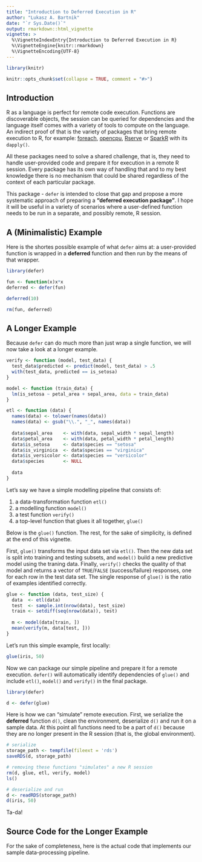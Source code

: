 ```yaml
---
title: "Introduction to Deferred Execution in R"
author: "Lukasz A. Bartnik"
date: "`r Sys.Date()`"
output: rmarkdown::html_vignette
vignette: >
  %\VignetteIndexEntry{Introduction to Deferred Execution in R}
  %\VignetteEngine{knitr::rmarkdown}
  %\VignetteEncoding{UTF-8}
---
```


```r
library(knitr)

knitr::opts_chunk$set(collapse = TRUE, comment = "#>")
```

## Introduction

R as a language is perfect for remote code execution. Functions are
discoverable objects, the session can be queried for dependencies and
the language itself comes with a variety of tools to compute on the
language. An indirect proof of that is the variety of packages that
bring remote execution to R, for example:
[foreach](https://CRAN.R-project.org/package=foreach),
[opencpu](https://CRAN.R-project.org/package=opencpu),
[Rserve](https://CRAN.R-project.org/package=Rserve) or
[SparkR](https://CRAN.R-project.org/package=SparkR) with its `dapply()`.

All these packages need to solve a shared challenge, that is, they need
to handle user-provided code and prepare it for execution in a remote R
session. Every package has its own way of handling that and to my best
knowledge there is no mechanism that could be shared regardless of the
context of each particular package. 

This package - `defer` is intended to close that gap and propose a more
systematic approach of preparing a __"deferred execution package"__.
I hope it will be useful in a variety of scenarios where a user-defined
function needs to be run in a separate, and possibly remote, R session.


## A (Minimalistic) Example

Here is the shortes possible example of what `defer` aims at: a user-provided
function is wrapped in a __deferred__ function and then run by the means
of that wrapper.

```r
library(defer)

fun <- function(x)x*x
deferred <- defer(fun)

deferred(10)
```

```r
rm(fun, deferred)
```

## A Longer Example

Because `defer` can do much more than just wrap a single function, we
will now take a look at a longer example.

```r
verify <- function (model, test_data) {
  test_data$predicted <- predict(model, test_data) > .5
  with(test_data, predicted == is_setosa)
}
```

```r
model <- function (train_data) {
  lm(is_setosa ~ petal_area + sepal_area, data = train_data)
}
```

```r
etl <- function (data) {
  names(data) <- tolower(names(data))
  names(data) <- gsub("\\.", "_", names(data))
  
  data$sepal_area    <- with(data, sepal_width * sepal_length)
  data$petal_area    <- with(data, petal_width * petal_length)
  data$is_setosa     <- data$species == "setosa"
  data$is_virginica  <- data$species == "virginica"
  data$is_versicolor <- data$species == "versicolor"
  data$species       <- NULL
  
  data
}
```


Let's say we have a simple modelling pipeline that consists of:

  1. a data-transformation function `etl()`
  1. a modelling function `model()`
  1. a test function `verify()`
  1. a top-level function that glues it all together, `glue()`
  
Below is the `glue()` function. The rest, for the sake of simplicity, is
defined at the end of this vignette.

First, `glue()` transforms the input data set via `etl()`. Then the new
data set is split into training and testing subsets, and `model()` build
a new predictive model using the traning data. Finally, `verify()` checks
the quality of that model and returns a vector of `TRUE`/`FALSE`
(success/failure) responses, one for each row in the test data set. The
single response of `glue()` is the ratio of examples identified correctly.

```r
glue <- function (data, test_size) {
  data  <- etl(data)
  test  <- sample.int(nrow(data), test_size)
  train <- setdiff(seq(nrow(data)), test)
  
  m <- model(data[train, ])
  mean(verify(m, data[test, ]))
}
```

Let's run this simple example, first locally:

```r
glue(iris, 50)
```

Now we can package our simple pipeline and prepare it for a remote
execution. `defer()` will automatically identify dependencies of
`glue()` and include `etl()`, `model()` and `verify()` in the final
package.

```r
library(defer)

d <- defer(glue)
```


Here is how we can "simulate" remote execution. First, we serialize
the __deferred__ function `d()`, clean the environment, deserialize
`d()` and run it on a sample data. At this point all functions need
to be a part of `d()` because they are no longer present in the R
session (that is, the global environment).


```r
# serialize
storage_path <- tempfile(fileext = 'rds')
saveRDS(d, storage_path)

# removing these functions "simulates" a new R session
rm(d, glue, etl, verify, model)
ls()

# deserialize and run
d <- readRDS(storage_path)
d(iris, 50)
```

Ta-da!


## Source Code for the Longer Example

For the sake of completeness, here is the actual code that implements
our sample data-processing pipeline.

```r
```

```r
```

```r
```
